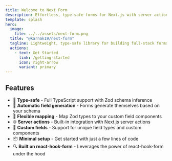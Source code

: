 ```yaml
---
title: Welcome to Next Form
description: Effortless, type-safe forms for Next.js with server action integration.
template: splash
hero:
  image:
    file: ../../assets/next-form.png
  title: "@karnak19/next-form"
  tagline: Lightweight, type-safe library for building full-stack forms in Next.js with automatic field generation, Zod validation, and seamless server action integration.
  actions:
    - text: Get Started
      link: /getting-started
      icon: right-arrow
      variant: primary
---
```


## Features

- 🎯 **Type-safe** - Full TypeScript support with Zod schema inference
- 🚀 **Automatic field generation** - Forms generate themselves based on your schema
- 🔧 **Flexible mapping** - Map Zod types to your custom field components
- 🌐 **Server actions** - Built-in integration with Next.js server actions
- 🎨 **Custom fields** - Support for unique field types and custom components
- 📦 **Minimal setup** - Get started with just a few lines of code
- 🔍 **Built on react-hook-form** - Leverages the power of react-hook-form under the hood
